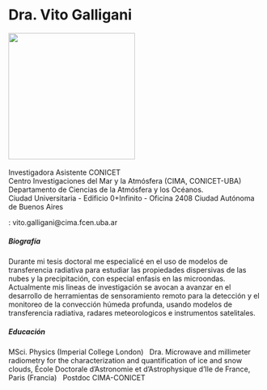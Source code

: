 <h1>Dra. Vito Galligani</h1>

![](images/galligani.png){width=250} \
\
Investigadora Asistente CONICET \
Centro Investigaciones del Mar y la Atmósfera (CIMA, CONICET-UBA) \
Departamento de Ciencias de la Atmósfera y los Océanos. \
Ciudad Universitaria - Edificio 0+Infinito - Oficina 2408
Ciudad Autónoma de Buenos Aires \

<i class="bi bi-inbox"></i>: vito.galligani@cima.fcen.uba.ar \

<h5>Biografía</h5>
Durante mi tesis doctoral me especialicé en el uso de modelos de transferencia radiativa para estudiar las propiedades dispersivas de las nubes y la precipitación, con especial enfasis en las microondas. Actualmente mis lineas de investigación se avocan a avanzar en el desarrollo de herramientas de sensoramiento remoto para la detección y el monitoreo de la convección húmeda profunda, usando modelos de transferencia radiativa, radares meteorologicos e instrumentos satelitales. 

<h5>Educación</h5>
MSci. Physics (Imperial College London) \ 
Dra. Microwave and millimeter radiometry for the characterization and quantification of ice and snow clouds, École Doctorale d’Astronomie et d’Astrophysique d’Ile de France, Paris (Francia) \ 
Postdoc CIMA-CONICET 
